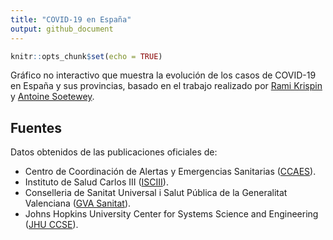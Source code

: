```yaml
---
title: "COVID-19 en España"
output: github_document
---
```


<!-- README.md es generado desde README.Rmd. Por favor edita ese archivo --> 

```r
knitr::opts_chunk$set(echo = TRUE)
```

Gráfico no interactivo que muestra la evolución de los casos de COVID-19 en España y sus provincias, basado en el trabajo realizado
 por [Rami Krispin](https://ramikrispin.github.io/coronavirus/) 
 y [Antoine Soetewey](https://www.statsandr.com/blog/how-to-create-a-simple-coronavirus-dashboard-specific-to-your-country-in-r/).


## Fuentes

Datos obtenidos de las publicaciones oficiales de:

* Centro de Coordinación de Alertas y Emergencias Sanitarias ([CCAES](https://www.mscbs.gob.es/profesionales/saludPublica/ccayes/alertasActual/nCov-China/situacionActual.htm)). <br>
* Instituto de Salud Carlos III ([ISCIII](https://www.isciii.es)). <br>
* Conselleria de Sanitat Universal i Salut Pública de la Generalitat Valenciana ([GVA Sanitat](www.san.gva.es)).  <br>
* Johns Hopkins University Center for Systems Science and Engineering ([JHU CCSE](https://github.com/CSSEGISandData/COVID-19)).
